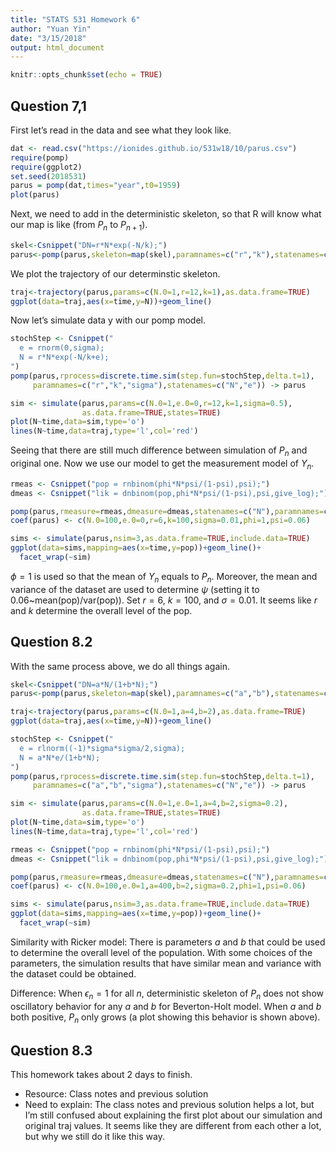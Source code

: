 ```yaml
---
title: "STATS 531 Homework 6"
author: "Yuan Yin"
date: "3/15/2018"
output: html_document
---
```


```r
knitr::opts_chunk$set(echo = TRUE)
```

## Question 7,1

First let's read in the data and see what they look like.

```r
dat <- read.csv("https://ionides.github.io/531w18/10/parus.csv")
require(pomp)
require(ggplot2)
set.seed(2018531)
parus = pomp(dat,times="year",t0=1959)
plot(parus)
```

Next, we need to add in the deterministic skeleton, so that R will know what our map is like (from $P_n$ to $P_{n+1}$).

```r
skel<-Csnippet("DN=r*N*exp(-N/k);")
parus<-pomp(parus,skeleton=map(skel),paramnames=c("r","k"),statenames=c("N"))
```

We plot the trajectory of our determinstic skeleton.

```r
traj<-trajectory(parus,params=c(N.0=1,r=12,k=1),as.data.frame=TRUE)
ggplot(data=traj,aes(x=time,y=N))+geom_line()
```

Now let's simulate data y with our pomp model.

```r
stochStep <- Csnippet("
  e = rnorm(0,sigma);
  N = r*N*exp(-N/k+e);
")
pomp(parus,rprocess=discrete.time.sim(step.fun=stochStep,delta.t=1),
     paramnames=c("r","k","sigma"),statenames=c("N","e")) -> parus
```

```r
sim <- simulate(parus,params=c(N.0=1,e.0=0,r=12,k=1,sigma=0.5),
                as.data.frame=TRUE,states=TRUE)
plot(N~time,data=sim,type='o')
lines(N~time,data=traj,type='l',col='red')
```

Seeing that there are still much difference between simulation of $P_n$ and original one. Now we use our model to get the measurement model of $Y_n$.

```r
rmeas <- Csnippet("pop = rnbinom(phi*N*psi/(1-psi),psi);")
dmeas <- Csnippet("lik = dnbinom(pop,phi*N*psi/(1-psi),psi,give_log);")
```

```r
pomp(parus,rmeasure=rmeas,dmeasure=dmeas,statenames=c("N"),paramnames=c("phi","psi")) -> parus
coef(parus) <- c(N.0=100,e.0=0,r=6,k=100,sigma=0.01,phi=1,psi=0.06)
```

```r
sims <- simulate(parus,nsim=3,as.data.frame=TRUE,include.data=TRUE)
ggplot(data=sims,mapping=aes(x=time,y=pop))+geom_line()+
  facet_wrap(~sim)
```

$\phi=1$ is used so that the mean of $Y_n$ equals to $P_n$. Moreover, the mean and variance of the dataset are used to determine $\psi$ (setting it to 0.06~mean(pop)/var(pop)). Set $r=6$, $k=100$, and $\sigma=0.01$. It seems like $r$ and $k$ determine the overall level of the pop.

## Question 8.2

With the same process above, we do all things again.

```r
skel<-Csnippet("DN=a*N/(1+b*N);")
parus<-pomp(parus,skeleton=map(skel),paramnames=c("a","b"),statenames=c("N"))
```

```r
traj<-trajectory(parus,params=c(N.0=1,a=4,b=2),as.data.frame=TRUE)
ggplot(data=traj,aes(x=time,y=N))+geom_line()
```

```r
stochStep <- Csnippet("
  e = rlnorm((-1)*sigma*sigma/2,sigma);
  N = a*N*e/(1+b*N);
")
pomp(parus,rprocess=discrete.time.sim(step.fun=stochStep,delta.t=1),
     paramnames=c("a","b","sigma"),statenames=c("N","e")) -> parus
```

```r
sim <- simulate(parus,params=c(N.0=1,e.0=1,a=4,b=2,sigma=0.2),
                as.data.frame=TRUE,states=TRUE)
plot(N~time,data=sim,type='o')
lines(N~time,data=traj,type='l',col='red')
```

```r
rmeas <- Csnippet("pop = rnbinom(phi*N*psi/(1-psi),psi);")
dmeas <- Csnippet("lik = dnbinom(pop,phi*N*psi/(1-psi),psi,give_log);")
```

```r
pomp(parus,rmeasure=rmeas,dmeasure=dmeas,statenames=c("N"),paramnames=c("phi","psi")) -> parus
coef(parus) <- c(N.0=100,e.0=1,a=400,b=2,sigma=0.2,phi=1,psi=0.06)
```

```r
sims <- simulate(parus,nsim=3,as.data.frame=TRUE,include.data=TRUE)
ggplot(data=sims,mapping=aes(x=time,y=pop))+geom_line()+
  facet_wrap(~sim)
```

Similarity with Ricker model: There is parameters $a$ and $b$ that could be used to determine the overall level of the population. With some choices of the parameters, the simulation results that have similar mean and variance with the dataset could be obtained.

Difference: When $\epsilon_n=1$ for all $n$, deterministic skeleton of $P_n$ does not show oscillatory behavior for any $a$ and $b$ for Beverton-Holt model. When $a$ and $b$ both positive, $P_n$ only grows (a plot showing this behavior is shown above).   

## Question 8.3

This homework takes about 2 days to finish.

+ Resource: Class notes and previous solution
+ Need to explain: The class notes and previous solution helps a lot, but I'm still confused about explaining the first plot about our simulation and original traj values. It seems like they are different from each other a lot, but why we still do it like this way.